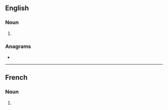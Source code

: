 ==English==

===Noun===
{{head|en|noun plural form}}

# {{plural of|hart|lang=en}}

===Anagrams===
* {{anagrams|en|Stahr|raths|shart|tahrs|thars|trash}}

----

==French==

===Noun===
{{head|fr|noun plural form|g=?}}

# {{plural of|hart|lang=fr}}